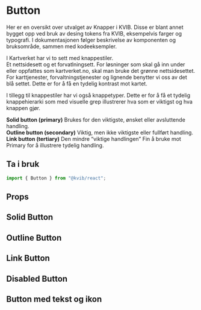 
<Meta of={ButtonStories} />

# Button

Her er en oversikt over utvalget av Knapper i KVIB. Disse er blant annet bygget opp ved bruk av desing tokens fra KVIB, eksempelvis farger og typografi. I dokumentasjonen følger beskrivelse av komponenten og bruksområde, sammen med kodeeksempler.

I Kartverket har vi to sett med knappestiler.\
Et nettsidesett og et forvatlningsett. For løsninger som skal gå inn under eller oppfattes som kartverket.no, skal man bruke det grønne nettsidesettet.\
For karttjenester, forvaltningstjenester og lignende benytter vi oss av det blå settet. Dette er for å få en tydelig kontrast mot kartet.

I tillegg til knappestiler har vi også knappetyper. Dette er for å få et tydelig knappehierarki som med visuelle grep illustrerer hva som er viktigst og hva knappen gjør.

**Solid button (primary)** Brukes for den viktigste, ønsket eller avsluttende handling.\
**Outline button (secondary)** Viktig, men ikke viktigste eller fullført handling.\
**Link button (tertiary)** Den mindre “viktige handlingen” Fin å bruke mot Primary for å illustrere tydelig handling.

## Ta i bruk

```jsx
import { Button } from "@kvib/react";
```

## Props

<Canvas of={ButtonStories.SolidButton} />
<Controls of={ButtonStories.SolidButton} />

## Solid Button

<Canvas of={ButtonStories.SolidButton} />

## Outline Button

<Canvas of={ButtonStories.OutlineButton} />

## Link Button

<Canvas of={ButtonStories.LinkButton} />

## Disabled Button

<Canvas of={ButtonStories.DisabledButton} />

## Button med tekst og ikon

<Canvas of={ButtonStories.LeftIconButton} />
<Canvas of={ButtonStories.RightIconButton} />
